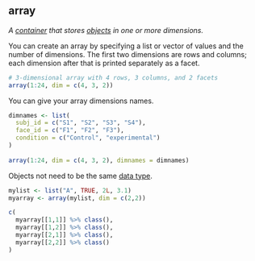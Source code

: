 ## array

<dfn>A [container](c.html#container) that stores [objects](o.html#object) in one or more dimensions.</dfn>

You can create an array by specifying a list or vector of values and the number of dimensions. The first two dimensions are rows and columns; each dimension after that is printed separately as a facet.

```r
# 3-dimensional array with 4 rows, 3 columns, and 2 facets
array(1:24, dim = c(4, 3, 2))
```
You can give your array dimensions names.

```r

dimnames <- list(
  subj_id = c("S1", "S2", "S3", "S4"),
  face_id = c("F1", "F2", "F3"),
  condition = c("Control", "experimental")
)
  
array(1:24, dim = c(4, 3, 2), dimnames = dimnames)
```

Objects not need to be the same [data type](d.html#data-type).

```r
mylist <- list("A", TRUE, 2L, 3.1)
myarray <- array(mylist, dim = c(2,2))

c(
  myarray[[1,1]] %>% class(),
  myarray[[1,2]] %>% class(),
  myarray[[2,1]] %>% class(),
  myarray[[2,2]] %>% class()
)
```

